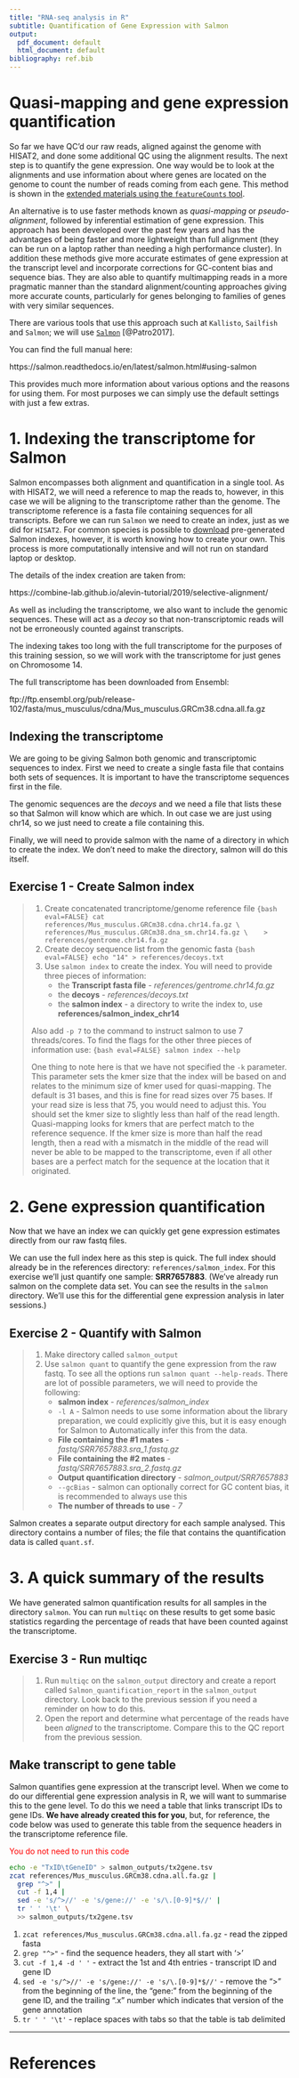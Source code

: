 ```yaml
---
title: "RNA-seq analysis in R"
subtitle: Quantification of Gene Expression with Salmon
output:
  pdf_document: default
  html_document: default
bibliography: ref.bib
---
```


# Quasi-mapping and gene expression quantification

So far we have QC'd our raw reads, aligned against the genome with HISAT2, and 
done some additional QC using the alignment results. The next step is to 
quantify the gene expression. One way would be to look at the alignments and
use information about where genes are located on the genome to count the number
of reads coming from each gene. This method is shown in the [extended materials
using the `featureCounts` tool]().

An alternative is to use faster methods known as *quasi-mapping* or
*pseudo-alignment*, followed by inferential estimation of gene expression. This
approach has been developed over the past few years and has the advantages of
being faster and more lightweight than full alignment (they can be run on a
laptop rather than needing a high performance cluster). In addition these
methods give more accurate estimates of gene expression at the transcript level
and incorporate corrections for GC-content bias and sequence bias. They are also
able to quantify multimapping reads in a more pragmatic manner than the standard
alignment/counting approaches giving more accurate counts, particularly for
genes belonging to families of genes with very similar sequences.

There are various tools that use this approach such at `Kallisto`, `Sailfish` 
and `Salmon`; we will use [`Salmon`](https://combine-lab.github.io/salmon/) 
[@Patro2017]. 

You can find the full manual here:

https://salmon.readthedocs.io/en/latest/salmon.html#using-salmon

This provides much more information about various options and the reasons for
using them. For most purposes we can simply use the default settings with just
a few extras.

# 1. Indexing the transcriptome for Salmon

Salmon encompasses both alignment and quantification in a single tool. As with
HISAT2, we will need a reference to map the reads to, however, in this case we
will be aligning to the transcriptome rather than the genome. The transcriptome
reference is a fasta file containing sequences for all transcripts. Before we
can run `Salmon` we need to create an index, just as we did for `HISAT2`. For
common species is possible to [download](http://refgenomes.databio.org/)
pre-generated Salmon indexes, however, it is worth knowing how to create your
own. This process is more computationally intensive and will not run on
standard laptop or desktop.

The details of the index creation are taken from:

https://combine-lab.github.io/alevin-tutorial/2019/selective-alignment/

As well as including the transcriptome, we also want to include the genomic
sequences. These will act as a *decoy* so that non-transcriptomic reads will not
be erroneously counted against transcripts.

The indexing takes too long with the full transcriptome for the purposes of this
training session, so we will work with the transcriptome for 
just genes on Chromosome 14. 

The full transcriptome has been downloaded from Ensembl:

ftp://ftp.ensembl.org/pub/release-102/fasta/mus_musculus/cdna/Mus_musculus.GRCm38.cdna.all.fa.gz

## Indexing the transcriptome

We are going to be giving Salmon both genomic and transcriptomic sequences to
index. First we need to create a single fasta file that contains both sets of 
sequences. It is important to have the transcriptome sequences first in the file.

The genomic sequences are the *decoys* and we need a file that lists
these so that Salmon will know which are which. In out case we are just using
chr14, so we just need to create a file containing this.

Finally, we will need to provide salmon with the name of a directory in which to 
create the index. We don't need to make the directory, salmon will do this
itself.

## Exercise 1 - Create Salmon index
> 1. Create concatenated trancriptome/genome reference file
>```{bash eval=FALSE}
>cat references/Mus_musculus.GRCm38.cdna.chr14.fa.gz \
>    references/Mus_musculus.GRCm38.dna_sm.chr14.fa.gz \
>    > references/gentrome.chr14.fa.gz
>```
> 2. Create decoy sequence list from the genomic fasta
>```{bash eval=FALSE}
>echo "14" > references/decoys.txt
>```
> 3. Use `salmon index` to create the index. You will need to provide three
>  pieces of information:
>     * the **Transcript fasta file** - *references/gentrome.chr14.fa.gz*
>     * the **decoys** - *references/decoys.txt*
>     * the **salmon index** - a directory to write the index to, use **references/salmon_index_chr14**  
>
> Also add `-p 7` to the command to instruct salmon to use 7 threads/cores.
> To find the flags for the other three pieces of information use:
>```{bash eval=FALSE}
>salmon index --help
>```
>
> One thing to note here is that we have not specified the `-k` parameter. This
> parameter sets the kmer size that the index will be based on and relates to
> the minimum size of kmer used for quasi-mapping. The default is 31 bases, and
> this is fine for read sizes over 75 bases. If your read size is less that 75,
> you would need to adjust this. You should set the kmer size to slightly less
> than half of the read length. Quasi-mapping looks for kmers that are perfect
> match to the reference sequence. If the kmer size is more than half the read
> length, then a read with a mismatch in the middle of the read will never be
> able to be mapped to the transcriptome, even if all other bases are a perfect
> match for the sequence at the location that it originated.

# 2. Gene expression quantification

Now that we have an index we can quickly get gene expression estimates directly
from our raw fastq files.

We can use the full index here as this step is quick. The full index should
already be in the references directory: `references/salmon_index`. For this 
exercise we'll
just quantify one sample: **SRR7657883**. (We've already run salmon on the
complete data set. You can see the results in the `salmon` directory. We'll use
this for the differential gene expression analysis in later sessions.)

## Exercise 2 - Quantify with Salmon

> 1. Make directory called `salmon_output`
> 2. Use `salmon quant` to quantify the gene expression from the raw fastq.
> To see all the options run `salmon quant --help-reads`. There are lot of 
> possible parameters, we will need to provide the following:
>       * **salmon index** - *references/salmon_index*
>       * `-l A` - Salmon needs to use some information about the library 
>         preparation, we could explicitly give this, but it is easy enough
>         for Salmon to **A**utomatically infer this from the data.
>       * **File containing the #1 mates** - *fastq/SRR7657883.sra_1.fastq.gz*
>       * **File containing the #2 mates** - *fastq/SRR7657883.sra_2.fastq.gz*
>       * **Output quantification directory** - *salmon_output/SRR7657883*
>       * `--gcBias` - salmon can optionally correct for GC content bias, it is
>         recommended to always use this
>       * **The number of threads to use** - *7*

Salmon creates a separate output directory for each sample analysed. This 
directory contains a number of files; the file that contains the quantification
data is called `quant.sf`.

# 3. A quick summary of the results

We have generated salmon quantification results for all samples in the 
directory `salmon`. You can run `multiqc` on these results to get some basic
statistics regarding the percentage of reads that have been counted against the
transcriptome.

## Exercise 3 - Run multiqc

> 1. Run `multiqc` on the `salmon_output` directory and create a report called 
> `Salmon_quantification_report` in the `salmon_output` directory. Look back to
> the previous session if you need a reminder on how to do this.
> 2. Open the report and determine what percentage of the reads have been 
> *aligned* to the transcriptome. Compare this to the QC report from the 
> previous session.

## Make transcript to gene table

Salmon quantifies gene expression at the transcript level. When we come to do
our differential gene expression analysis in R, we will want to summarise this
to the gene level. To do this we need a table that links transcript IDs to gene
IDs. **We have already created this for you**, but, for reference, the code
below was used to generate this table from the sequence headers in the
transcriptome reference file.

<p style="color:red">You do not need to run this code</p>
```bash
echo -e "TxID\tGeneID" > salmon_outputs/tx2gene.tsv
zcat references/Mus_musculus.GRCm38.cdna.all.fa.gz |
  grep "^>" | 
  cut -f 1,4 | 
  sed -e 's/^>//' -e 's/gene://' -e 's/\.[0-9]*$//' |
  tr ' ' '\t' \ 
  >> salmon_outputs/tx2gene.tsv
```

1. `zcat references/Mus_musculus.GRCm38.cdna.all.fa.gz` -  read the zipped fasta  
2. `grep "^>"` -  find the sequence headers, they all start with '>'  
3. `cut -f 1,4 -d ' '` - extract the 1st and 4th entries - transcript ID and gene ID  
4. `sed -e 's/^>//' -e 's/gene://' -e 's/\.[0-9]*$//'` - remove the ">" from the
beginning of the line, the "gene:" from the beginning of the gene ID, and
the trailing ".x" number which indicates that version of the gene annotation
5. `tr ' ' '\t'` - replace spaces with tabs so that the table is tab delimited

----------------------------------------------------------

# References